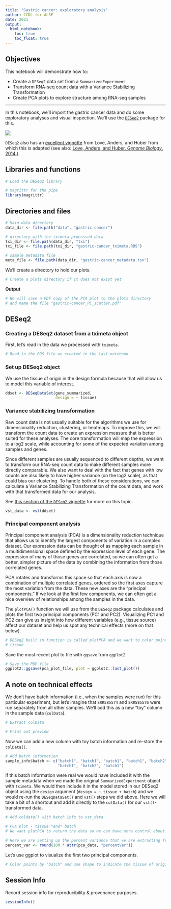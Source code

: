 ```yaml
---
title: "Gastric cancer: exploratory analysis"
author: CCDL for ALSF
date: 2021
output:   
  html_notebook: 
    toc: true
    toc_float: true
---
```


## Objectives

This notebook will demonstrate how to:

- Create a `DESeq2` data set from a `SummarizedExperiment`
- Transform RNA-seq count data with a Variance Stabilizing Transformation 
- Create PCA plots to explore structure among RNA-seq samples

---

In this notebook, we'll import the gastric cancer data and do some exploratory
analyses and visual inspection.
We'll use the [`DESeq2`](https://bioconductor.org/packages/release/bioc/html/DESeq2.html) package for this.

![](diagrams/rna-seq_6.png)

`DESeq2` also has an [excellent vignette](https://bioconductor.org/packages/release/bioc/vignettes/DESeq2/inst/doc/DESeq2.html) 
from Love, Anders, and Huber from which this is adapted (see also: [Love, Anders, and Huber. _Genome Biology_. 2014.](https://doi.org/10.1186/s13059-014-0550-8)).

## Libraries and functions

```r
# Load the DESeq2 library

```

```r
# magrittr for the pipe
library(magrittr)
```

## Directories and files

```r
# Main data directory
data_dir <- file.path("data", "gastric-cancer")

# directory with the tximeta processed data
txi_dir <- file.path(data_dir, "txi")
txi_file <- file.path(txi_dir, "gastric-cancer_tximeta.RDS")
```

```r
# sample metadata file
meta_file <- file.path(data_dir, "gastric-cancer_metadata.tsv")
```

We'll create a directory to hold our plots.

```r
# Create a plots directory if it does not exist yet

```

**Output**

```r
# We will save a PDF copy of the PCA plot to the plots directory
# and name the file "gastric-cancer_PC_scatter.pdf"

```

## DESeq2

### Creating a DESeq2 dataset from a tximeta object

First, let's read in the data we processed with `tximeta`.

```r
# Read in the RDS file we created in the last notebook

```

### Set up DESeq2 object

We use the tissue of origin in the design formula because that will allow us to model this variable of interest.

```r
ddset <- DESeqDataSet(gene_summarized,
                      design = ~ tissue)
```

### Variance stabilizing transformation

Raw count data is not usually suitable for the algorithms we use for dimensionality reduction, clustering, or heatmaps. 
To improve this, we will transform the count data to create an expression measure that is better suited for these analyses. 
The core transformation will map the expression to a log2 scale, while accounting for some of the expected variation among samples and genes.

Since different samples are usually sequenced to different depths, we want to transform our RNA-seq count data to make different samples more directly comparable. 
We also want to deal with the fact that genes with low counts are also likely to have higher variance (on the log2 scale), as that could bias our clustering.
To handle both of these considerations, we can calculate a Variance Stabilizing Transformation of the count data, and work with that transformed data for our analysis.

See [this section of the `DESeq2` vignette](http://bioconductor.org/packages/devel/bioc/vignettes/DESeq2/inst/doc/DESeq2.html#data-transformations-and-visualization) for more on this topic. 

```r
vst_data <- vst(ddset)
```

### Principal component analysis

Principal component analysis (PCA) is a dimensionality reduction technique that allows us to identify the largest components of variation in a complex dataset.
Our expression data can be thought of as mapping each sample in a multidimensional space defined by the expression level of each gene.
The expression of many of those genes are correlated, so we can often get a better, simpler picture of the data by combining the information from those correlated genes.

PCA rotates and transforms this space so that each axis is now a combination of multiple correlated genes, ordered so the first axes capture the most variation from the data. 
These new axes are the "principal components."
If we look at the first few components, we can often get a nice overview of relationships among the samples in the data.

The `plotPCA()` function we will use from the `DESeq2` package calculates and plots the first two principal components (PC1 and PC2).
Visualizing PC1 and PC2 can give us insight into how different variables (e.g., tissue source) affect our dataset and help us spot any technical effects (more on that below).


```r
# DESeq2 built in function is called plotPCA and we want to color points by
# tissue

```

Save the most recent plot to file with `ggsave` from `ggplot2`

```r
# Save the PDF file 
ggplot2::ggsave(pca_plot_file, plot = ggplot2::last_plot())
```

## A note on technical effects

We don't have batch information (i.e., when the samples were run) for this particular experiment, but let's imagine that `SRR585574` and `SRR585576` were run separately from all other samples.
We'll add this as a new "toy" column in the sample data (`colData`).

```r
# Extract colData

# Print out preview

```

Now we can add a new column with toy batch information and re-store the `colData()`. 

```r
# Add batch information
sample_info$batch <- c("batch1", "batch1", "batch1", "batch1", "batch2", 
                       "batch1", "batch2", "batch1")
```
                            
If this batch information were real we would have included it with the sample metadata when we made the original `SummarizedExperiment` object with `tximeta`.
We would then include it in the model stored in our DESeq2 object using the `design` argument (`design = ~ tissue + batch`) and we would re-run the `DESeqDataSet()` and `vst()` steps we did above. 
Here we will take a bit of a shortcut and add it directly to the `colData()` for our `vst()`-transformed data.

```r
# Add coldata() with batch info to vst_data

```

```r
# PCA plot - tissue *and* batch
# We want plotPCA to return the data so we can have more control about the plot

```

```r
# Here we are setting up the percent variance that we are extracting from the `pca_data` object
percent_var <- round(100 * attr(pca_data, "percentVar"))
```

Let's use ggplot to visualize the first two principal components. 

```r
# Color points by "batch" and use shape to indicate the tissue of origin

```

## Session Info

Record session info for reproducibility & provenance purposes.

```r
sessionInfo()
```
